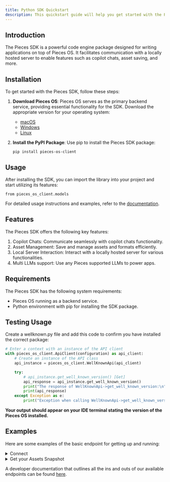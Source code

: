 ```yaml
---
title: Python SDK Quickstart
description: This quickstart guide will help you get started with the Pieces for Developers Python SDK.
---
```


## Introduction

The Pieces SDK is a powerful code engine package designed for writing applications on top of Pieces OS. It facilitates communication with a locally hosted server to enable features such as copilot chats, asset saving, and more.

## Installation

To get started with the Pieces SDK, follow these steps:

1. **Download Pieces OS**: Pieces OS serves as the primary backend service, providing essential functionality for the SDK. Download the appropriate version for your operating system:
   - [macOS](https://docs.pieces.app/installation-getting-started/macos) 
   - [Windows](https://docs.pieces.app/installation-getting-started/windows) 
   - [Linux](https://docs.pieces.app/installation-getting-started/linux)

2. **Install the PyPI Package**: Use pip to install the Pieces SDK package:
   ```shell
   pip install pieces-os-client
   ```

## Usage
After installing the SDK, you can import the library into your project and start utilizing its features:

```shell
from pieces_os_client.models
```
For detailed usage instructions and examples, refer to the [documentation](https://docs.pieces.app/).

## Features
The Pieces SDK offers the following key features:

1. Copilot Chats: Communicate seamlessly with copilot chats functionality.
2. Asset Management: Save and manage assets and formats efficiently.
3. Local Server Interaction: Interact with a locally hosted server for various functionalities.
4. Multi LLMs support: Use any Pieces supported LLMs to power apps.

## Requirements
The Pieces SDK has the following system requirements:

- Pieces OS running as a backend service.
- Python environment with pip for installing the SDK package.

## Testing Usage

Create a wellknown.py file and add this code to confirm you have installed the correct package:

```python
# Enter a context with an instance of the API client
with pieces_os_client.ApiClient(configuration) as api_client:
    # Create an instance of the API class
    api_instance = pieces_os_client.WellKnownApi(api_client)

    try:
        # api_instance.get_well_known_version() [Get]
        api_response = api_instance.get_well_known_version()
        print("The response of WellKnownApi->get_well_known_version:\n")
        print(api_response)
    except Exception as e:
        print("Exception when calling WellKnownApi->get_well_known_version: %s\n" % e)
``` 

**Your output should appear on your IDE terminal stating the version of the Pieces OS installed.**

## Examples
Here are some examples of the basic endpoint for getting up and running: 


<details>
<summary>Connect</summary

   When developing and creating an application on top of Pieces OS, it is important that you authenticate with the application itself when performing requests.
   
   To 'connect' your application (this Python project) to the server, you will need to make a POST request to the `api_instance.connect()` endpoint of the API and print the response.

  ```
# Enter a context with an instance of the API client
with pieces_os_client.ApiClient(configuration) as api_client:
    # Create an instance of the API class
    api_instance = pieces_os_client.ConnectorApi(api_client)
    seeded_connector_connection = pieces_os_client.SeededConnectorConnection() 
    # SeededConnectorConnection |  (optional)
    try:
        # api_instance.connect() [POST]
        api_response = api_instance.connect(seeded_connector_connection=seeded_connector_connection)
        print("The response of ConnectorApi->connect:\n")
        print(api_response)
    except Exception as e:
        print("Exception when calling ConnectorApi->connect: %s\n" % e)     
  ```
  
</details>

<!--
<details>
<summary>Creating with Asset & /Assets</summary>

   **Asset** is a very important model whose primary purpose is to manage the seeded data that comes into the application and is stored inside of Pieces OS. Each asset is identifiable as a piece of saved data, or pre-seeded data.

**/Assets** is equally important, but instead of containing a single asset with parameters storing data on it, Assets serves as the list of type: Asset objects that are stored there. Also, you will find the operations for adding, deleting, searching, and other functions that are related to referencing a number of different snippets to make a comparison.

</details>
<details>
<summary>SeededAsset</summary>

   SeededAsset is the **Format** needed by `/assets/create` in order to accept the snippet, create, and return the information you need. The structure (at a bare minimum) is as follows:

```python
 
from pieces_os_client.models.seeded_asset import SeededAsset

# TODO update the JSON string below
json = "{}"
# create an instance of SeededAsset from a JSON string
seeded_asset_instance = SeededAsset.from_json(json)
# print the JSON string representation of the object
print SeededAsset.to_json()

# convert the object into a dict
seeded_asset_dict = seeded_asset_instance.to_dict()
# create an instance of SeededAsset from a dict
seeded_asset_form_dict = seeded_asset.from_dict(seeded_asset_dict)
```
</details>
-->
<details>
<summary>Get your Assets Snapshot</summary>

   When working with your app implementation you will often need to call the entire asset snapshot in order to get the correct snippet from your storage in Pieces OS. You can use this asset snapshot by passing the asset's ID and a boolean value indicating whether or not to return transferable data. The response from the API is then printed to the console.

```python
 
# Enter a context with an instance of the API client
with pieces_os_client.ApiClient(configuration) as api_client:
    # Create an instance of the API class
    api_instance = pieces_os_client.AssetApi(api_client)
    asset = '2254f2c8-5797-40e8-ac56-41166dc0e159' # str | The id (uuid) of the asset that you are trying to access.
    transferables = True # bool | This is a boolean that will decide if we want to return the transferable data (default) or not (performance enhancement) (optional)
    seeded_accessor = pieces_os_client.SeededAccessor() # SeededAccessor |  (optional)

    try:
         # api_instance.asset_snapshot(asset, transferables=transferables, seeded_accessor=seeded_accessor) [POST] Scoped to an Asset
        api_response = api_instance.asset_snapshot_post(asset, transferables=transferables, seeded_accessor=seeded_accessor)
        print("The response of AssetApi->asset_snapshot_post:\n")
        print(api_response)
    except Exception as e:
        print("Exception when calling AssetApi->asset_snapshot_post: %s\n" % e)
```
</details>
<!--
<details>
<summary>Updating your Assets</summary>

   Individual assets can be manipulated with a number of different properties and metadata. You can add titles, annotations, tags, links, anchors, and much more all through this single endpoint. To use the asset_update method of the AssetAPi class, pass a boolean value for transferables and an instance of the Asset class for the asset. It should update the asset in the database and print the response from the API call.

```python
 
# Enter a context with an instance of the API client
with pieces_os_client.ApiClient(configuration) as api_client:
    # Create an instance of the API class
    api_instance = pieces_os_client.AssetApi(api_client)
    transferables = True # bool | This is a boolean that will decide if we want to return the transferable data (default) or not (performance enhancement) (optional)
    asset = pieces_os_client.Asset() # Asset | This is the updated Asset that needs to be updated in our db. (optional)

    try:
        # api_instance.asset_update(transferables=transferables, asset=asset) [POST] Scoped to Asset
        api_response = api_instance.asset_update(transferables=transferables, asset=asset)
        print("The response of AssetApi->asset_update:\n")
        print(api_response)
    except Exception as e:
        print("Exception when calling AssetApi->asset_update: %s\n" % e)
```
</details>
<details>
<summary>Deleting an Asset</summary>

   Similar to the previous example, you need assetSnapshot in order to access the proper asset on your list of data. You can use this endpoint to completely delete a specific asset wherever it may be in the list of all of your assets by taking a UID to delete out of the assets table.

```python
 
# Enter a context with an instance of the API client
with pieces_os_client.ApiClient(configuration) as api_client:
    # Create an instance of the API class
    api_instance = pieces_os_client.AssetsApi(api_client)
    asset = '2254f2c8-5797-40e8-ac56-41166dc0e159' # str | The id (uuid) of the asset that you are trying to access.

    try:
        # api_instance.assets_delete_asset(asset) [POST] Scoped to Asset
        api_response = api_instance.assets_delete_asset(asset)
        print("The response of AssetsApi->assets_delete_asset:\n")
        print(api_response)
    except Exception as e:
        print("Exception when calling AssetsApi->assets_delete_asset: %s\n" % e)
```
</details>
-->

A developer documentation that outlines all the ins and outs of our available endpoints can be found [here](https://github.com/pieces-app/pieces-os-client-sdk-for-python/tree/main/docs).

